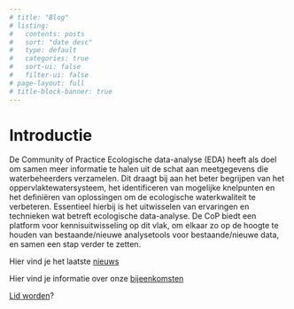 ```yaml
---
# title: "Blog"
# listing:
#   contents: posts
#   sort: "date desc"
#   type: default
#   categories: true
#   sort-ui: false
#   filter-ui: false
# page-layout: full
# title-block-banner: true
---
```


# Introductie

De Community of Practice Ecologische data-analyse (EDA) heeft als doel om samen meer informatie te halen uit de schat aan meetgegevens die waterbeheerders verzamelen. Dit draagt bij aan het beter begrijpen van het oppervlaktewatersysteem, het identificeren van mogelijke knelpunten en het definiëren van oplossingen om de ecologische waterkwaliteit te verbeteren. Essentieel hierbij is het uitwisselen van ervaringen en technieken wat betreft ecologische data-analyse. De CoP biedt een platform voor kennisuitwisseling op dit vlak, om elkaar zo op de hoogte te houden van bestaande/nieuwe analysetools voor bestaande/nieuwe data, en samen een stap verder te zetten.

Hier vind je het laatste [nieuws](nieuws.qmd) 

Hier vind je informatie over onze [bijeenkomsten](bijeenkomsten.qmd) 

[Lid worden](lid_worden.qmd)?

